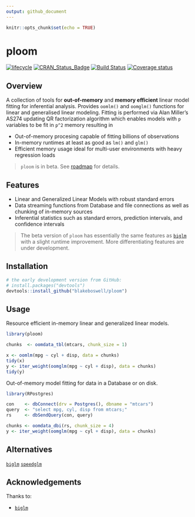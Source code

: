 ```yaml
---
output: github_document
---
```


```r
knitr::opts_chunk$set(echo = TRUE)
```

# ploom

[![lifecycle](https://img.shields.io/badge/lifecycle-experimental-orange.svg)](https://www.tidyverse.org/lifecycle/#experimental)
[![CRAN_Status_Badge](https://www.r-pkg.org/badges/version/ploom)](https://cran.r-project.org/package=ploom)
[![Build Status](https://api.travis-ci.com/blakeboswell/ploom.svg?branch=develop)](https://api.travis-ci.com/blakeboswell/ploom)
[![Coverage status](https://codecov.io/gh/blakeboswell/ploom/branch/develop/graph/badge.svg)](https://codecov.io/github/blakeboswell/ploom?branch=develop)

<!-- [AppVeyor Build Status]() -->
<!-- [Coverage Status]() -->

## Overview

A collection of tools for __out-of-memory__ and __memory efficient__ linear model fitting for inferential analysis. Provides `oomlm()` and `oomglm()` functions for linear and generalised linear modeling.  Fitting is performed via Alan Miller's AS274 updating QR factorization algorithm which enables models with `p` variables to be fit in `p^2` memory resulting in

- Out-of-memory procesing capable of fitting billions of observations
- In-memory runtimes at least as good as `lm()` and `glm()`
- Efficient memory usage ideal for multi-user environments with heavy regression loads

> `ploom` is in beta. See [roadmap]() for details.

## Features

- Linear and Generalized Linear Models with robust standard errors
- Data streaming functions from Database and file connections as well as
  chunking of in-memory sources
- Inferential statistics such as standard errors, prediction intervals,
  and confidence intervals

> The beta version of `ploom` has essentially the same features as [`biglm`](https://cran.r-project.org/web/packages/biglm/index.html) with a slight runtime improvement. More differentiating features are under development.

## Installation

```r
# the early development version from GitHub:
# install.packages("devtools")
devtools::install_github("blakeboswell/ploom")
```

## Usage

Resource efficient in-memory linear and generalized linear models. 

```r
library(ploom)

chunks  <- oomdata_tbl(mtcars, chunk_size = 1)

x <- oomlm(mpg ~ cyl + disp, data = chunks)
tidy(x)
y <- iter_weight(oomglm(mpg ~ cyl + disp), data = chunks)
tidy(y)
```

Out-of-memory model fitting for data in a Database or on disk.

```r
library(RPostgres)

con    <- dbConnect(drv = Postgres(), dbname = "mtcars")
query  <- "select mpg, cyl, disp from mtcars;"
rs     <- dbSendQuery(con, query)

chunks <- oomdata_dbi(rs, chunk_size = 4)
y <- iter_weight(oomglm(mpg ~ cyl + disp), data = chunks)
```

## Alternatives

[`biglm`](https://cran.r-project.org/web/packages/biglm/index.html)
[`speedglm`](https://cran.r-project.org/web/packages/speedglm/index.html)

## Acknowledgements

Thanks to:

- [`biglm`](https://cran.r-project.org/web/packages/biglm/index.html)